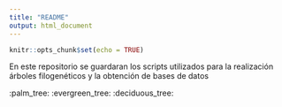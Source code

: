 ```yaml
---
title: "README"
output: html_document
---
```


```r
knitr::opts_chunk$set(echo = TRUE)
```
En este repositorio se guardaran los scripts utilizados para la realización árboles filogenéticos y la obtención de bases de datos

:palm_tree:
:evergreen_tree:
:deciduous_tree: